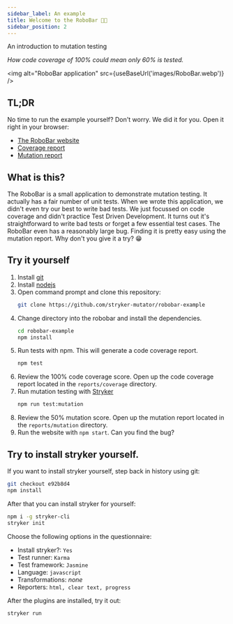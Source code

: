 ```yaml
---
sidebar_label: An example
title: Welcome to the RoboBar 🤖🍷
sidebar_position: 2
---
```



An introduction to mutation testing

_How code coverage of 100% could mean only 60% is tested._

<img alt="RoboBar application" src={useBaseUrl('images/RoboBar.webp')} />

## TL;DR

No time to run the example yourself? Don't worry. We did it for you. Open it right in your browser:

- [The RoboBar website](https://stryker-mutator.io/robobar-example/)
- [Coverage report](https://stryker-mutator.io/robobar-example/reports/coverage/lcov-report/index.html)
- [Mutation report](https://dashboard.stryker-mutator.io/reports/github.com/stryker-mutator/robobar-example/master)

## What is this?

The RoboBar is a small application to demonstrate mutation testing. It actually has a fair number of unit tests.
When we wrote this application, we didn't even try our best to write bad tests.
We just focussed on code coverage and didn't practice Test Driven Development.
It turns out it's straightforward to write bad tests or forget a few essential test cases.
The RoboBar even has a reasonably large bug. Finding it is pretty easy using the mutation report.
Why don't you give it a try? 😁

## Try it yourself

1. Install [git](https://git-scm.com)
1. Install [nodejs](https://nodejs.org/)
1. Open command prompt and clone this repository:
   ```bash
   git clone https://github.com/stryker-mutator/robobar-example
   ```
1. Change directory into the robobar and install the dependencies.
   ```bash
   cd robobar-example
   npm install
   ```
1. Run tests with npm. This will generate a code coverage report.
   ```bash
   npm test
   ```
1. Review the 100% code coverage score. Open up the code coverage report located in the `reports/coverage` directory.
1. Run mutation testing with [Stryker](https://stryker-mutator.io)
   ```bash
   npm run test:mutation
   ```
1. Review the 50% mutation score. Open up the mutation report located in the `reports/mutation` directory.
1. Run the website with `npm start`. Can you find the bug?

## Try to install stryker yourself.

If you want to install stryker yourself, step back in history using git:

```bash
git checkout e92b8d4
npm install
```

After that you can install stryker for yourself:

```bash
npm i -g stryker-cli
stryker init
```

Choose the following options in the questionnaire:

- Install stryker?: `Yes`
- Test runner: `Karma`
- Test framework: `Jasmine`
- Language: `javascript`
- Transformations: _none_
- Reporters: `html, clear text, progress`

After the plugins are installed, try it out:

```bash
stryker run
```
